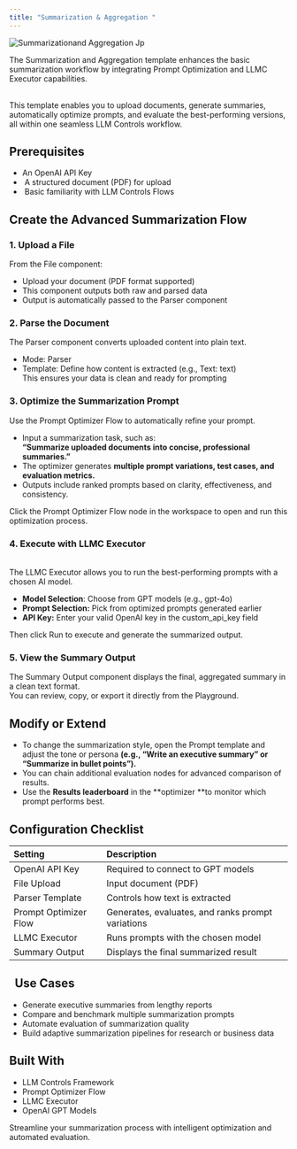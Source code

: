 ```yaml
---
title: "Summarization & Aggregation "
---
```


![Summarizationand Aggregation Jp](/images/SummarizationandAggregation.jpg)

The Summarization and Aggregation template enhances the basic summarization workflow by integrating Prompt Optimization and LLMC Executor capabilities.

\
This template enables you to upload documents, generate summaries, automatically optimize prompts, and evaluate the best-performing versions, all within one seamless LLM Controls workflow.

## Prerequisites

- An OpenAI API Key
-  A structured document (PDF) for upload
-  Basic familiarity with LLM Controls Flows

## Create the Advanced Summarization Flow

### 1. Upload a File

From the File component:

- Upload your document (PDF format supported)
- This component outputs both raw and parsed data
- Output is automatically passed to the Parser component

### 2. Parse the Document

The Parser component converts uploaded content into plain text.

- Mode: Parser
- Template: Define how content is extracted (e.g., Text: text)\
  This ensures your data is clean and ready for prompting

### 3. Optimize the Summarization Prompt

Use the Prompt Optimizer Flow to automatically refine your prompt.

- Input a summarization task, such as:\
  **“Summarize uploaded documents into concise, professional summaries.”**
- The optimizer generates **multiple prompt variations, test cases, and evaluation metrics.**
- Outputs include ranked prompts based on clarity, effectiveness, and consistency.

Click the Prompt Optimizer Flow node in the workspace to open and run this optimization process.

### 4. Execute with LLMC Executor

\
The LLMC Executor allows you to run the best-performing prompts with a chosen AI model.

- **Model Selection**: Choose from GPT models (e.g., gpt-4o)
- **Prompt Selection:** Pick from optimized prompts generated earlier
- **API Key:** Enter your valid OpenAI key in the custom_api_key field

Then click Run to execute and generate the summarized output.

### 5. View the Summary Output

The Summary Output component displays the final, aggregated summary in a clean text format.\
You can review, copy, or export it directly from the Playground.

## Modify or Extend

- To change the summarization style, open the Prompt template and adjust the tone or persona **(e.g., “Write an executive summary” or “Summarize in bullet points”).**
- You can chain additional evaluation nodes for advanced comparison of results.
- Use the **Results leaderboard** in the \*\*optimizer \*\*to monitor which prompt performs best.

## Configuration Checklist

| Setting               | Description                                       |
| :-------------------- | :------------------------------------------------ |
| OpenAI API Key        | Required to connect to GPT models                 |
| File Upload           | Input document (PDF)                              |
| Parser Template       | Controls how text is extracted                    |
| Prompt Optimizer Flow | Generates, evaluates, and ranks prompt variations |
| LLMC Executor         | Runs prompts with the chosen model                |
| Summary Output        | Displays the final summarized result              |

##   Use Cases

- Generate executive summaries from lengthy reports
- Compare and benchmark multiple summarization prompts
- Automate evaluation of summarization quality
- Build adaptive summarization pipelines for research or business data

## Built With

- LLM Controls Framework
- Prompt Optimizer Flow
- LLMC Executor
- OpenAI GPT Models

Streamline your summarization process with intelligent optimization and automated evaluation.